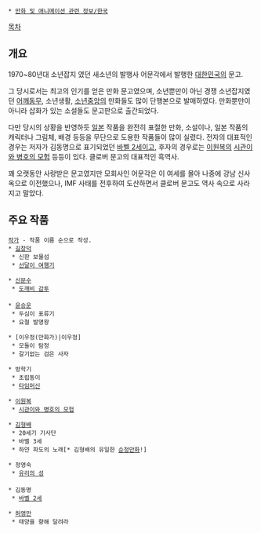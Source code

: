  * [[만화 및 애니메이션 관련 정보/한국]]

[[목차]]
== 개요 ==
1970~80년대 소년잡지 였던 새소년의 발행사 어문각에서 발행한 [[대한민국]]의 문고.

그 당시로서는 최고의 인기를 얻은 만화 문고였으며, 소년뿐만이 아닌 경쟁 소년잡지였던 [[어깨동무]], 소년생활, [[소년중앙]]의 만화들도 많이 단행본으로 발매하였다. 만화뿐만이 아니라 삽화가 있는 소설들도 문고판으로 출간되었다.

다만 당시의 상황을 반영하듯 [[일본]] 작품을 완전히 표절한 만화, 소설이나, 일본 작품의 캐릭터나 그림체, 배경 등등을 무단으로 도용한 작품들이 많이 실렸다. 전자의 대표적인 경우는 저자가 김동명으로 표기되었던 [[바벨 2세]]이고, 후자의 경우로는 [[이원복]]의 [[시관이와 병호의 모험]] 등등이 있다. 클로버 문고의 대표적인 흑역사. 

꽤 오랫동안 사랑받은 문고였지만 모회사인 어문각은 이 여세를 몰아 나중에 강남 신사옥으로 이전했으나, IMF 사태를 전후하여 도산하면서 클로버 문고도 역사 속으로 사라지고 말았다. 

== 주요 작품 ==
 [[작가]] - 작품 이름 순으로 작성.
 * [[길창덕]]
  * 신판 보물섬
  * [[선달이 여행기]]

 * [[신문수]]
  * [[도깨비 감투]]  
 
 * [[윤승운]]
  * 두심이 표류기
  * 요철 발명왕

 * [이우정(만화가)|이우정]
  * 모돌이 탐정
  * 갈기없는 검은 사자

 * 방학기
  * 초립동이
  * [[타임머신]]

 * [[이원복]]
  * [[시관이와 병호의 모험]]

 * [[김형배]]
  * 20세기 기사단
  * 바벨 3세
  * 하얀 파도의 노래[* 김형배의 유일한 [[순정만화]]!] 

 * 정영숙
  * [[유리의 성]]
 
 * 김동명
  * [[바벨 2세]]

 * [[허영만]]
  * 태양을 향해 달려라
